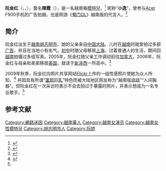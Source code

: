{{Infobox Model
| bgcolour      = 
| name          = 阮金红
| image         = <!-- Use only free-licenced images which meet WP:NFCC -->Replace this image female.svg
| imagesize     = 
| caption       = 
| birthname     = {{lang|vi|Nguyễn Kim Hồng}}<ref name="kenh14" />
| birthdate     = {{Birth date and age|year=1987|month=8|day=6}}
| location      = {{VIE}}[[胡志明市|胡志明市]]
| deathdate     = 
| deathplace    = 
| nationality = {{SRV}}
| height        = {{height|m=1.69}}<ref name="kenh14" />
| weight        = {{weight|kg=47}}
| haircolor     = 
| eyecolor      = 
| measurements  = 88-58-90
| dress size    = 
| shoesize      = 
| agency        = 
| alias(es)     = 
| spouse        = 
| homepage      = http://ellytran.com/ ellytran.com
}}

'''阮金红'''（{{lang-vi|Nguyễn Kim Hồng}}，{{lang-en|Elly Tran Ha, Elly Kim Hong}}，{{bd|1987年|8月6日|catIdx=Nguyễn}}），藝名'''陳霞'''（{{lang-vi|Trần Hà}}），是一名越南裔[[模特兒|模特兒]]，<ref name="kenh14">{{cite web |url=http://kenh14.vn/c78/t1/20090903073623274/elly-da-tung-rat-tu-ti-va-xau-ho-vi-co-vong-1-qua-lon.chn |title=Elly–“Đã từng rất tự ti và xấu hổ vì có vòng 1 quá lớn” |accessdate=2009-09-29 |work= |publisher=KENH14 |date=2009年9月4日 |archive-date=2009-09-17 |archive-url=https://web.archive.org/web/20090917210019/http://kenh14.vn/c78/t1/20090903073623274/elly-da-tung-rat-tu-ti-va-xau-ho-vi-co-vong-1-qua-lon.chn |dead-url=no }}</ref> 昵称“'''小逸'''”，曾参与[[Acer|Acer]] F900手机的广告拍摄。也是网游《[[蜀门OL|蜀门OL]]》越南版的代言人。<ref>{{cite web |url=http://games.enet.com.cn/article/A1120090924130.html |title=越南妹Elly接受知名媒体独家采访(图) |accessdate=2009-09-29 |work= |publisher=eNet游戏 |date=2009年9月24日 |archive-url=https://web.archive.org/web/20091112140436/http://games.enet.com.cn/article/A1120090924130.html |archive-date=2009年11月12日 |dead-url=yes }}</ref>

== 简介 ==
阮金红出生于[[越南|越南]][[胡志明市|胡志明市]]，她的父亲来自[[中国大陆|中国大陆]]。儿时在[[越南|越南]]时就曾拍过多部[[广告|广告]]，并且在当地小有名气。[[初中|初中]]时随父母移居[[上海|上海]]，过着普通人的生活，期间回[[越南|越南]]拍摄过多组写真。2005年，阮金红随父亲工作调动前往[[加拿大|加拿大]]，2006年，阮金红与母亲和弟弟移居[[美国|美国]]，就读于[[新泽西|新泽西]]一所高中。<ref>{{cite web|url=http://game.163.com/10/1120/09/6LU49U6800314J6K.html|title=《“越南瑶瑶”复出代言网游 白雪公主装扮流出》|accessdate=2010-11-20|work=|publisher=网易|language=zh-hans|archive-date=2010-11-23|archive-url=https://web.archive.org/web/20101123075839/http://game.163.com/10/1120/09/6LU49U6800314J6K.html|dead-url=no}}</ref>

2009年秋季，阮金红向照片共享网站[[Flickr|Flickr]]上传的一组性感照片使她为众人所知，<ref>{{cite web |url=http://www.askmen.com/celebs/women/model/elly-tran-ha/index.html |title=Elly Tran Ha |accessdate=2009-09-30 |work= |publisher=AskMen.com |date= |deadurl=yes |archiveurl=https://web.archive.org/web/20090930134759/http://www.askmen.com/celebs/women/model/elly-tran-ha/index.html |archivedate=2009-09-30 }}</ref> 并因具有所谓“[[童颜巨乳|童颜巨乳]]”特色而被大陆地区网友称为“越南版[[郭书瑶|瑶瑶]]”“人间胸器”。但阮金红在一次采访时表示不会去拍过于暴露的照片，并表示想成为一名专业歌手。<ref name="kenh14" />

==参考文献==
{{Reflist}}

{{DEFAULTSORT|Ruan K}}
[[Category:網路迷因|Category:網路迷因]]
[[Category:越南華人|Category:越南華人]]
[[Category:越南女演员|Category:越南女演员]]
[[Category:越南女性模特兒|Category:越南女性模特兒]]
[[Category:胡志明市人|Category:胡志明市人]]
[[Category:阮姓|Category:阮姓]]